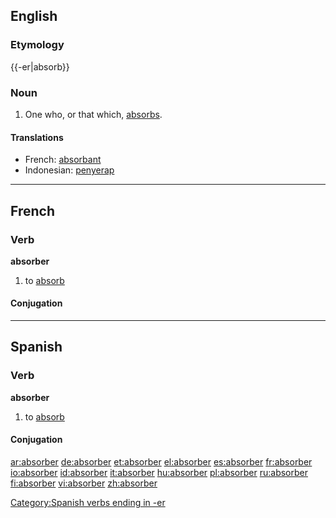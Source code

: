==English==

===Etymology===
{{-er|absorb}}

===Noun===
{{wikipedia}}
{{en-noun}}

# One who, or that which, [[absorb]]s.

====Translations====
{{top}}
*French: [[absorbant]] {{m}}
*Indonesian: [[serap|penyerap]]
{{bottom}}

----
==French==

===Verb===
'''absorber'''

# to [[absorb]]

====Conjugation====
{{fr-conj-er|absorb|avoir}}

----

==Spanish==

===Verb===
'''absorber'''

# to [[absorb]]

====Conjugation====
{{es-conj-er|absorb}}

[[Category:Spanish verbs ending in -er]]

[[ar:absorber]]
[[de:absorber]]
[[et:absorber]]
[[el:absorber]]
[[es:absorber]]
[[fr:absorber]]
[[io:absorber]]
[[id:absorber]]
[[it:absorber]]
[[hu:absorber]]
[[pl:absorber]]
[[ru:absorber]]
[[fi:absorber]]
[[vi:absorber]]
[[zh:absorber]]